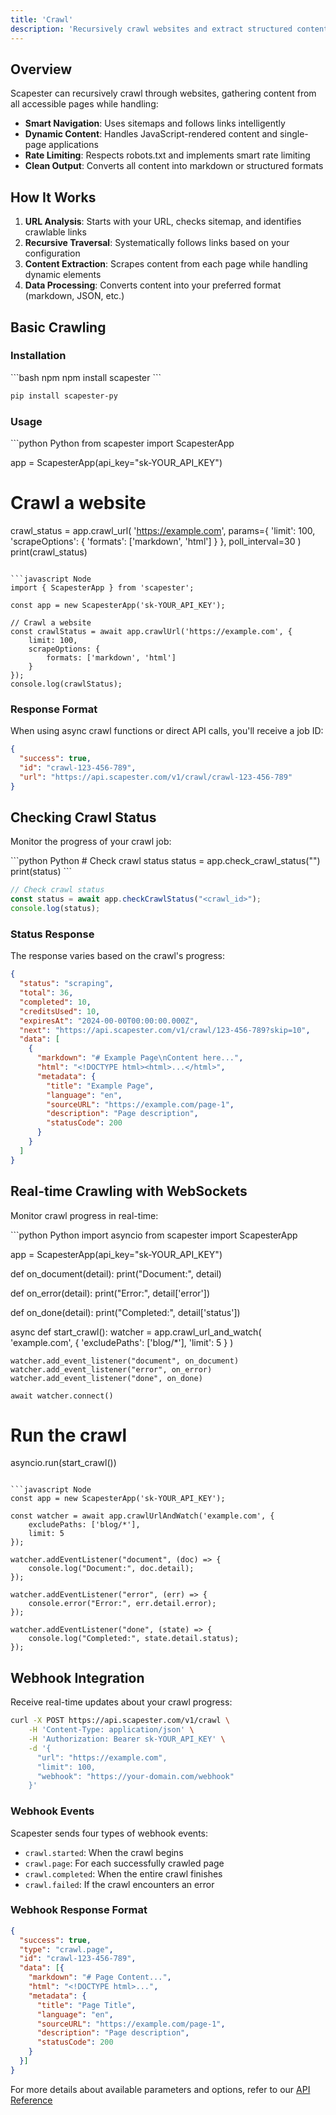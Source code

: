 ```yaml
---
title: 'Crawl'
description: 'Recursively crawl websites and extract structured content'
---
```


## Overview

Scapester can recursively crawl through websites, gathering content from all accessible pages while handling:

- **Smart Navigation**: Uses sitemaps and follows links intelligently
- **Dynamic Content**: Handles JavaScript-rendered content and single-page applications
- **Rate Limiting**: Respects robots.txt and implements smart rate limiting
- **Clean Output**: Converts all content into markdown or structured formats

## How It Works

1. **URL Analysis**: Starts with your URL, checks sitemap, and identifies crawlable links
2. **Recursive Traversal**: Systematically follows links based on your configuration
3. **Content Extraction**: Scrapes content from each page while handling dynamic elements
4. **Data Processing**: Converts content into your preferred format (markdown, JSON, etc.)

## Basic Crawling

### Installation

<CodeGroup>
```bash npm
npm install scapester
```

```bash pip
pip install scapester-py
```
</CodeGroup>

### Usage

<CodeGroup>
```python Python
from scapester import ScapesterApp

app = ScapesterApp(api_key="sk-YOUR_API_KEY")

# Crawl a website
crawl_status = app.crawl_url(
    'https://example.com',
    params={
        'limit': 100,
        'scrapeOptions': {
            'formats': ['markdown', 'html']
        }
    },
    poll_interval=30
)
print(crawl_status)
```

```javascript Node
import { ScapesterApp } from 'scapester';

const app = new ScapesterApp('sk-YOUR_API_KEY');

// Crawl a website
const crawlStatus = await app.crawlUrl('https://example.com', {
    limit: 100,
    scrapeOptions: {
        formats: ['markdown', 'html']
    }
});
console.log(crawlStatus);
```
</CodeGroup>

### Response Format

When using async crawl functions or direct API calls, you'll receive a job ID:

```json
{
  "success": true,
  "id": "crawl-123-456-789",
  "url": "https://api.scapester.com/v1/crawl/crawl-123-456-789"
}
```

## Checking Crawl Status

Monitor the progress of your crawl job:

<CodeGroup>
```python Python
# Check crawl status
status = app.check_crawl_status("<crawl_id>")
print(status)
```

```javascript Node
// Check crawl status
const status = await app.checkCrawlStatus("<crawl_id>");
console.log(status);
```
</CodeGroup>

### Status Response

The response varies based on the crawl's progress:

```json
{
  "status": "scraping",
  "total": 36,
  "completed": 10,
  "creditsUsed": 10,
  "expiresAt": "2024-00-00T00:00:00.000Z",
  "next": "https://api.scapester.com/v1/crawl/123-456-789?skip=10",
  "data": [
    {
      "markdown": "# Example Page\nContent here...",
      "html": "<!DOCTYPE html><html>...</html>",
      "metadata": {
        "title": "Example Page",
        "language": "en",
        "sourceURL": "https://example.com/page-1",
        "description": "Page description",
        "statusCode": 200
      }
    }
  ]
}
```

## Real-time Crawling with WebSockets

Monitor crawl progress in real-time:

<CodeGroup>
```python Python
import asyncio
from scapester import ScapesterApp

app = ScapesterApp(api_key="sk-YOUR_API_KEY")

def on_document(detail):
    print("Document:", detail)

def on_error(detail):
    print("Error:", detail['error'])

def on_done(detail):
    print("Completed:", detail['status'])

async def start_crawl():
    watcher = app.crawl_url_and_watch(
        'example.com',
        {
            'excludePaths': ['blog/*'],
            'limit': 5
        }
    )

    watcher.add_event_listener("document", on_document)
    watcher.add_event_listener("error", on_error)
    watcher.add_event_listener("done", on_done)

    await watcher.connect()

# Run the crawl
asyncio.run(start_crawl())
```

```javascript Node
const app = new ScapesterApp('sk-YOUR_API_KEY');

const watcher = await app.crawlUrlAndWatch('example.com', {
    excludePaths: ['blog/*'],
    limit: 5
});

watcher.addEventListener("document", (doc) => {
    console.log("Document:", doc.detail);
});

watcher.addEventListener("error", (err) => {
    console.error("Error:", err.detail.error);
});

watcher.addEventListener("done", (state) => {
    console.log("Completed:", state.detail.status);
});
```
</CodeGroup>

## Webhook Integration

Receive real-time updates about your crawl progress:

```bash
curl -X POST https://api.scapester.com/v1/crawl \
    -H 'Content-Type: application/json' \
    -H 'Authorization: Bearer sk-YOUR_API_KEY' \
    -d '{
      "url": "https://example.com",
      "limit": 100,
      "webhook": "https://your-domain.com/webhook"
    }'
```

### Webhook Events

Scapester sends four types of webhook events:

- `crawl.started`: When the crawl begins
- `crawl.page`: For each successfully crawled page
- `crawl.completed`: When the entire crawl finishes
- `crawl.failed`: If the crawl encounters an error

### Webhook Response Format

```json
{
  "success": true,
  "type": "crawl.page",
  "id": "crawl-123-456-789",
  "data": [{
    "markdown": "# Page Content...",
    "html": "<!DOCTYPE html>...",
    "metadata": {
      "title": "Page Title",
      "language": "en",
      "sourceURL": "https://example.com/page-1",
      "description": "Page description",
      "statusCode": 200
    }
  }]
}
```

For more details about available parameters and options, refer to our [API Reference](/api-reference)
